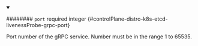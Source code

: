 
<details className="config-field" data-expandable="false" open>
<summary>

######## `port` <span className="config-field-required" data-required="false">required</span> <span className="config-field-type">integer</span> <span className="config-field-default"></span> <span className="config-field-enum"></span> {#controlPlane-distro-k8s-etcd-livenessProbe-grpc-port}

Port number of the gRPC service. Number must be in the range 1 to 65535.

</summary>



</details>
